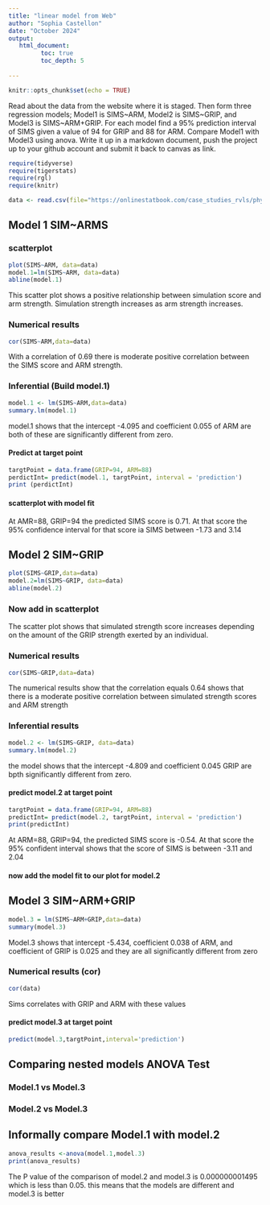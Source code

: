 ```yaml
---
title: "linear model from Web"
author: "Sophia Castellon"
date: "October 2024"
output:
   html_document:
         toc: true
         toc_depth: 5
        
---
```


```r
knitr::opts_chunk$set(echo = TRUE)
```

Read about the data from the website where it is staged.  Then form three regression models; Model1 is SIMS~ARM, Model2 is SIMS~GRIP, and Model3 is SIMS~ARM+GRIP. For each model find a 95% prediction interval of SIMS given a value of 94  for GRIP and 88 for ARM. Compare Model1 with Model3 using anova. Write it up in a markdown document, push the project up to your github account and submit it back to canvas as link. 

 


```r
require(tidyverse)
require(tigerstats)
require(rgl)
require(knitr)

```

```r
data <- read.csv(file="https://onlinestatbook.com/case_studies_rvls/physical_strength/data.txt",sep="",header=TRUE)  

```

## Model 1 SIM~ARMS

### scatterplot

```r
plot(SIMS~ARM, data=data)
model.1=lm(SIMS~ARM, data=data)
abline(model.1)
```

This scatter plot shows a positive relationship between simulation score and arm strength. Simulation strength increases as arm strength increases. 

### Numerical results

```r
cor(SIMS~ARM,data=data)
```
With a correlation of 0.69 there is moderate positive correlation between the SIMS score and ARM strength.

### Inferential  (Build model.1)

```r
model.1 <- lm(SIMS~ARM,data=data)
summary.lm(model.1)
```

model.1 shows that the intercept -4.095 and coefficient 0.055 of ARM are both of these are significantly different from zero.

#### Predict at target point

```r
targtPoint = data.frame(GRIP=94, ARM=88)
perdictInt= predict(model.1, targtPoint, interval = 'prediction')
print (perdictInt)
```


#### scatterplot with model fit
  
At AMR=88, GRIP=94 the predicted SIMS score is 0.71. At that score the 95% confidence interval for that score ia SIMS between -1.73 and 3.14

## Model 2 SIM~GRIP

```r
plot(SIMS~GRIP,data=data)
model.2=lm(SIMS~GRIP, data=data)
abline(model.2)
```

### Now add in scatterplot

The scatter plot shows that simulated strength score increases depending on the amount of the GRIP strength exerted by an individual. 

### Numerical results 

```r
cor(SIMS~GRIP,data=data)
```
The numerical results show that the correlation equals 0.64 shows that there is a moderate positive correlation between simulated strength scores and ARM strength 

### Inferential results 

```r
model.2 <- lm(SIMS~GRIP, data=data)
summary.lm(model.2)
```
the model shows that the intercept -4.809 and coefficient 0.045 GRIP are bpth significantly different from zero. 
  
#### predict model.2 at target point

```r
targtPoint = data.frame(GRIP=94, ARM=88)
predictInt= predict(model.2, targtPoint, interval = 'prediction')
print(predictInt)
```
At ARM=88, GRIP=94, the predicted SIMS score is -0.54. At that score the 95% confident interval shows that the score of SIMS is between -3.11 and 2.04

#### now add the model fit to our plot for model.2
  


## Model 3 SIM~ARM+GRIP

```r
model.3 = lm(SIMS~ARM+GRIP,data=data)
summary(model.3)
```
Model.3 shows that intercept -5.434, coefficient 0.038 of ARM, and coefficient of GRIP is 0.025 and they are all significantly different from zero 

### Numerical results (cor)

```r
cor(data)
```
Sims correlates with GRIP and ARM with these values 
  

#### predict model.3 at target point
  
```r
predict(model.3,targtPoint,interval='prediction')
```
  

## Comparing nested models ANOVA Test

### Model.1 vs Model.3
### Model.2 vs Model.3

## Informally compare Model.1 with model.2

```r
anova_results <-anova(model.1,model.3)
print(anova_results)
```

The P value of the comparison of model.2 and model.3 is 0.000000001495 which is less than 0.05. this means that the models are different and model.3 is better
